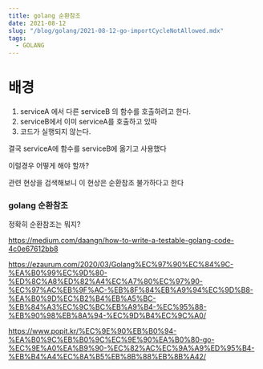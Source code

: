 ```yaml
---
title: golang 순환참조
date: 2021-08-12
slug: "/blog/golang/2021-08-12-go-importCycleNotAllowed.mdx"
tags:
  - GOLANG
---
```




# 배경
1. serviceA 에서 다른 serviceB 의 함수를 호출하려고 한다.
2. serviceB에서 이미 serviceA를 호출하고 있따
3. 코드가 실행되지 않는다.

결국 serviceA에 함수를 serviceB에 옮기고 사용했다

이럴경우 어떻게 해야 할까?

관련 현상을 검색해보니 이 현상은 순환참조 불가하다고 한다

### golang 순환참조
정확히 순환참조는 뭐지?

https://medium.com/daangn/how-to-write-a-testable-golang-code-4c0e67612bb8

https://ezaurum.com/2020/03/Golang%EC%97%90%EC%84%9C-%EA%B0%99%EC%9D%80-%ED%8C%A8%ED%82%A4%EC%A7%80%EC%97%90-%EC%97%AC%EB%9F%AC-%EB%8F%84%EB%A9%94%EC%9D%B8-%EA%B0%9D%EC%B2%B4%EB%A5%BC-%EB%84%A3%EC%9C%BC%EB%A9%B4-%EC%95%88-%EB%90%98%EB%8A%94-%EC%9D%B4%EC%9C%A0/

https://www.popit.kr/%EC%9E%90%EB%B0%94-%EA%B0%9C%EB%B0%9C%EC%9E%90%EA%B0%80-go-%EC%9E%A0%EA%B9%90-%EC%82%AC%EC%9A%A9%ED%95%B4-%EB%B4%A4%EC%8A%B5%EB%8B%88%EB%8B%A42/


